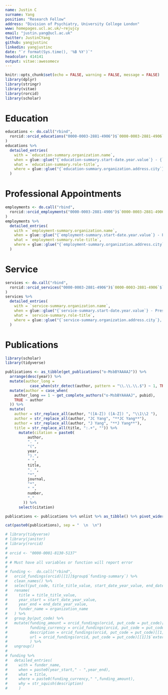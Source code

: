 ```yaml
---
name: Justin C
surname: Yang
position: "Research Fellow"
address: "Division of Psychiatry, University College London"
www: homepages.ucl.ac.uk/~rejujcy
email: "justin.yang@ucl.ac.uk"
twitter: JustinCYang
github: yangjustinc
linkedin: yangjustinc
date: "`r format(Sys.time(), '%B %Y')`"
headcolor: 414141
output: vitae::awesomecv
---
```

```r
knitr::opts_chunk$set(echo = FALSE, warning = FALSE, message = FALSE)
library(dplyr)
library(stringr)
library(vitae)
library(rorcid)
library(scholar)
```
# Education
```r
educations <- do.call("rbind",
  rorcid::orcid_educations("0000-0003-2881-4906")$`0000-0003-2881-4906`$`affiliation-group`$summaries
)
educations %>%
  detailed_entries(
    with = `education-summary.organization.name`,
    when = glue::glue("{`education-summary.start-date.year.value`} - {`education-summary.end-date.year.value`}"),
    what = `education-summary.role-title`,
    where = glue::glue("{`education-summary.organization.address.city`}, {`education-summary.organization.address.country`}")
  )
```  
# Professional Appointments
```r
employments <- do.call("rbind",
  rorcid::orcid_employments("0000-0003-2881-4906")$`0000-0003-2881-4906`$`affiliation-group`$summaries
)
employments %>%
  detailed_entries(
    with = `employment-summary.organization.name`,
    when = glue::glue("{`employment-summary.start-date.year.value`} - Present"),
    what = `employment-summary.role-title`,
    where = glue::glue("{`employment-summary.organization.address.city`}, {`employment-summary.organization.address.country`}")
  )
```  
# Service
```r
services <- do.call("rbind",
  rorcid::orcid_services("0000-0003-2881-4906")$`0000-0003-2881-4906`$`affiliation-group`$summaries
)
services %>%
  detailed_entries(
    with = `service-summary.organization.name`,
    when = glue::glue("{`service-summary.start-date.year.value`} - Present"),
    what = `service-summary.role-title`,
    where = glue::glue("{`service-summary.organization.address.city`}, {`service-summary.organization.address.country`}")
  )
```
# Publications
```r
library(scholar)
library(tidyverse)

publications <- as_tibble(get_publications("o-MsbBYAAAAJ")) %>%
  arrange(desc(year)) %>%
  mutate(author_long =
           case_when(str_detect(author, pattern = "\\.\\.\\.$") ~ 1, TRUE ~ 0)) %>%
  mutate(author = case_when(
    author_long == 1 ~ get_complete_authors("o-MsbBYAAAAJ", pubid),
    TRUE ~ author
  )) %>%
  mutate(
    author = str_replace_all(author, "([A-Z]) ([A-Z]) ", "\\1\\2 "),
    author = str_replace_all(author, "JC Yang", "**JC Yang**"),
    author = str_replace_all(author, "J Yang", "**J Yang**"),
    title = str_replace_all(title, ":.+", "")) %>%
      mutate(citation = paste0(
          author,
          ". ",
          "(",
          year,
          ").",
          " ",
          title,
          ". ",
          "*",
          journal,
          "*",
          " ",
          number,
          "."
        )) %>%
      select(citation)

publications <- publications %>% unlist %>% as_tibble() %>% pivot_wider(names_from = value)
```
```r
cat(paste0(publications), sep = "  \n  \n")

```  

<!-- # Funding -->
```r
# library(tidyverse)
# library(janitor)
# library(rorcid)
# 
# orcid <- "0000-0001-8130-5137"
# 
# # Must have all variables or function will report error
# 
# funding <-  do.call("rbind",
#   orcid_fundings(orcid)[[1]]$group$`funding-summary`) %>%
#   clean_names() %>%
#   select(put_code, title_title_value, start_date_year_value, end_date_year_value, organization_name) %>%
#   rename(
#     title = title_title_value,
#     year_start = start_date_year_value,
#     year_end = end_date_year_value,
#     funder_name = organization_name
#   ) %>% 
#   group_by(put_code) %>%
#   mutate(funding_amount = orcid_fundings(orcid, put_code = put_code)[[1]]$amount$value,
#          funding_currency = orcid_fundings(orcid, put_code = put_code)[[1]]$amount$`currency-code`,
#          description = orcid_fundings(orcid, put_code = put_code)[[1]]$`short-description`,
#          url = orcid_fundings(orcid, put_code = put_code)[[1]]$`external-ids`$`external-id`$`external-id-url.value`
#          ) %>%
#   ungroup()
# 
# funding %>%
#   detailed_entries(
#     with = funder_name,
#     when = paste0(year_start," - ",year_end),
#     what = title,
#     where = paste0(funding_currency," ",funding_amount),
#     why = str_squish(description)
#     )
```  
